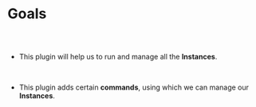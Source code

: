 
<Meta title="Dev Process Manager Plugin Docs/Goals" />

# Goals

##

<br/>

* This plugin will help us to run and manage all the **Instances**.

<br/>

* This plugin adds certain **commands**, using which we can manage our
  **Instances**.




